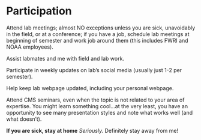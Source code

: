 # **Participation**

Attend lab meetings; almost NO exceptions unless you are sick, unavoidably in the field, or at a conference; if you have a job, schedule lab meetings at beginning of semester and work job around them (this includes FWRI and NOAA employees).

Assist labmates and me with field and lab work. 

Participate in weekly updates on lab’s social media (usually just 1-2 per semester).

Help keep lab webpage updated, including your personal webpage.

Attend CMS seminars, even when the topic is not related to your area of expertise. You might learn something cool…at the very least, you have an opportunity to see many presentation styles and note what works well (and what doesn’t).

**If you are sick, stay at home** *Seriously.* Definitely stay away from me!